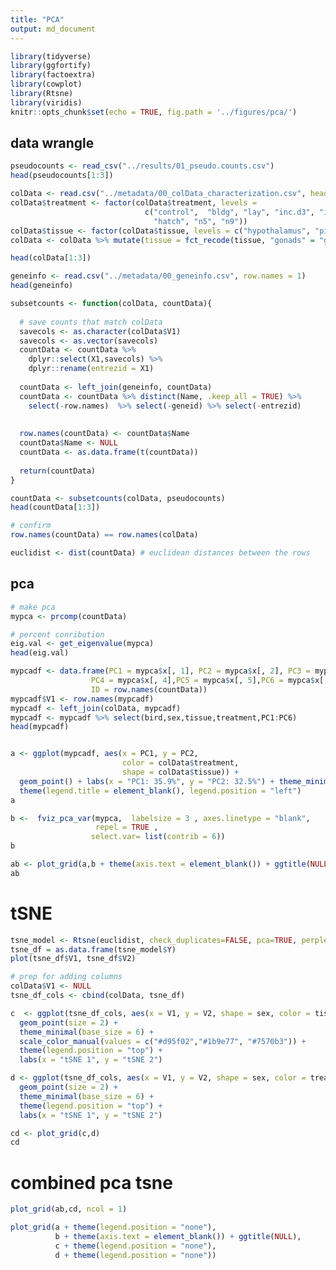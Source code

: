 ```yaml
---
title: "PCA"
output: md_document
---
```


```r
library(tidyverse)
library(ggfortify)
library(factoextra)
library(cowplot)
library(Rtsne)
library(viridis)
knitr::opts_chunk$set(echo = TRUE, fig.path = '../figures/pca/')


```

## data wrangle

```r
pseudocounts <- read_csv("../results/01_pseudo.counts.csv")
head(pseudocounts[1:3])

colData <- read.csv("../metadata/00_colData_characterization.csv", header = T, row.names = 1)
colData$treatment <- factor(colData$treatment, levels = 
                              c("control",  "bldg", "lay", "inc.d3", "inc.d9", "inc.d17", 
                                "hatch", "n5", "n9"))
colData$tissue <- factor(colData$tissue, levels = c("hypothalamus", "pituitary", "gonad"))
colData <- colData %>% mutate(tissue = fct_recode(tissue, "gonads" = "gonad"))

head(colData[1:3])

geneinfo <- read.csv("../metadata/00_geneinfo.csv", row.names = 1)
head(geneinfo)

subsetcounts <- function(colData, countData){
  
  # save counts that match colData
  savecols <- as.character(colData$V1) 
  savecols <- as.vector(savecols) 
  countData <- countData %>% 
    dplyr::select(X1,savecols) %>% 
    dplyr::rename(entrezid = X1)  
  
  countData <- left_join(geneinfo, countData)
  countData <- countData %>% distinct(Name, .keep_all = TRUE) %>%
    select(-row.names)  %>% select(-geneid) %>% select(-entrezid) 
  
  
  row.names(countData) <- countData$Name
  countData$Name <- NULL
  countData <- as.data.frame(t(countData))
  
  return(countData)
}

countData <- subsetcounts(colData, pseudocounts)
head(countData[1:3])

# confirm
row.names(countData) == row.names(colData)

euclidist <- dist(countData) # euclidean distances between the rows
```

## pca

```r
# make pca
mypca <- prcomp(countData)

# percent conribution
eig.val <- get_eigenvalue(mypca)
head(eig.val)

mypcadf <- data.frame(PC1 = mypca$x[, 1], PC2 = mypca$x[, 2], PC3 = mypca$x[, 3], 
                  PC4 = mypca$x[, 4],PC5 = mypca$x[, 5],PC6 = mypca$x[, 6],
                  ID = row.names(countData))
mypcadf$V1 <- row.names(mypcadf)
mypcadf <- left_join(colData, mypcadf)
mypcadf <- mypcadf %>% select(bird,sex,tissue,treatment,PC1:PC6)
head(mypcadf)


a <- ggplot(mypcadf, aes(x = PC1, y = PC2, 
                         color = colData$treatment, 
                         shape = colData$tissue)) +
  geom_point() + labs(x = "PC1: 35.9%", y = "PC2: 32.5%") + theme_minimal(base_size = 6)  +
  theme(legend.title = element_blank(), legend.position = "left")
a

b <-  fviz_pca_var(mypca,  labelsize = 3 , axes.linetype = "blank", 
                   repel = TRUE ,
                  select.var= list(contrib = 6))
b

ab <- plot_grid(a,b + theme(axis.text = element_blank()) + ggtitle(NULL), rel_widths = c(0.6,0.4))
ab
```


# tSNE

```r
tsne_model <- Rtsne(euclidist, check_duplicates=FALSE, pca=TRUE, perplexity=5, theta=0.5, dims=2)
tsne_df = as.data.frame(tsne_model$Y) 
plot(tsne_df$V1, tsne_df$V2)

# prep for adding columns
colData$V1 <- NULL
tsne_df_cols <- cbind(colData, tsne_df)

c  <- ggplot(tsne_df_cols, aes(x = V1, y = V2, shape = sex, color = tissue)) +
  geom_point(size = 2) +
  theme_minimal(base_size = 6) +
  scale_color_manual(values = c("#d95f02","#1b9e77", "#7570b3")) +
  theme(legend.position = "top") +
  labs(x = "tSNE 1", y = "tSNE 2")

d <- ggplot(tsne_df_cols, aes(x = V1, y = V2, shape = sex, color = treatment)) +
  geom_point(size = 2) +
  theme_minimal(base_size = 6) +
  theme(legend.position = "top") +
  labs(x = "tSNE 1", y = "tSNE 2")

cd <- plot_grid(c,d)
cd
```

# combined pca tsne

```r
plot_grid(ab,cd, ncol = 1)

plot_grid(a + theme(legend.position = "none"),
          b + theme(axis.text = element_blank()) + ggtitle(NULL), 
          c + theme(legend.position = "none"),
          d + theme(legend.position = "none"))
```